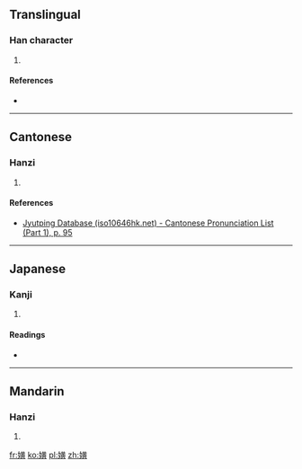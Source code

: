 ==Translingual==

===Han character===
{{Han char|rn=38|rad=女|as=12|sn=15|four=4448<sub>6</sub>|canj=女廿中金 (VTLC)|ids=⿰[[女]][[黃]]}}

# {{defn|Han|sort=女12}}

====References====
* {{Han ref|kx=0271.020|dkj=06709|dj=0538.370|hdz=21079.090|uh=5AF9|ud=23289|bh=E55C|bd=58716}}

----

==Cantonese==

===Hanzi===
{{yue-hanzi|jyut=[[maau4]]|y=maau4}}

# {{defn|lang=yue|sort=女12}}

====References====
* [http://www.iso10646hk.net/jp/document/download.jsp Jyutping Database (iso10646hk.net) - Cantonese Pronunciation List (Part 1), p. 95]

----

==Japanese==

===Kanji===
{{ja-kanji|grade=|rs=女12}}

# {{defn|lang=ja|sort=女12}}

====Readings====
* {{ja-readings|on=[[ばう]] (bau), [[めう]] (meu)|kun=[[みめよいさま]] (mimeyoisama)}}

----

==Mandarin==

===Hanzi===
{{cmn-hanzi|pin=[[máo]] ([[mao2]])|wg=mao<sup>2</sup>}}

# {{defn|lang=cmn|sort=女12}}

[[fr:嫹]]
[[ko:嫹]]
[[pl:嫹]]
[[zh:嫹]]